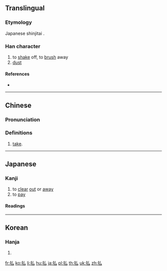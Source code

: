 {{also|拂}}
==Translingual==

===Etymology===
Japanese shinjitai {{Han simp|拂|f=弗|t=厶}}.

===Han character===
{{Han char|rn=64|rad=手|as=02|sn=5|four=|canj=QI,XXQI|ids=⿰扌厶}}

# to [[shake]] off, to [[brush]] away
# [[dust]]

====References====
* {{Han ref|kx=0417.131|dkj=11784|dj=0764.040|hdz=31828.020|uh=6255|ud=25173}}

----

==Chinese==
{{zh-forms}}

===Pronunciation===
{{zh-pron
|m=fǎn
}}

===Definitions===
{{zh-hanzi}}

# [[take]].

----

==Japanese==

===Kanji===
{{ja-kanji|grade=c|rs=手02|style=s|kyu=拂}}

# to [[clear]] [[out]] or [[away]]
# to [[pay]]

====Readings====
{{ja-readings
|goon=[[びち]] (bichi) {{non-joyo-reading}}, [[ほち]] (hochi) {{non-joyo-reading}}
|kanon=[[ひつ]] (hitsu) {{non-joyo-reading}}, [[ふつ]] (futsu)
|kanyoon=[[ほつ]] (hotsu) {{non-joyo-reading}}
|kun=[[はらう]] ([[払う]], harau), [[はらい]] ([[払い]], harai)
}}

----

==Korean==

===Hanja===
{{ko-hanja|hangeul=[[불]], [[필]]|eumhun=|rv=bul, pil|mr=pul, p'il|y=pul, phil}}

# {{defn|lang=ko|sort=手02}}

[[fr:払]]
[[ko:払]]
[[li:払]]
[[hu:払]]
[[ja:払]]
[[pl:払]]
[[th:払]]
[[uk:払]]
[[zh:払]]